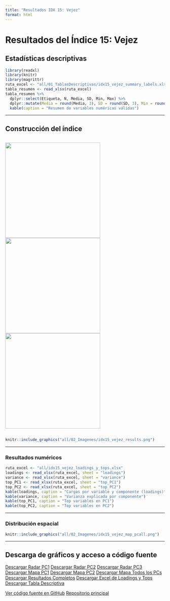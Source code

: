 ```yaml
---
title: "Resultados IDX 15: Vejez"
format: html
---
```


# Resultados del Índice 15: Vejez

## Estadísticas descriptivas

```r
library(readxl)
library(knitr)
library(magrittr)
ruta_excel <- "all/01_TablasDescriptivas/idx15_vejez_summary_labels.xlsx"
tabla_resumen <- read_xlsx(ruta_excel)
tabla_resumen %>%
  dplyr::select(Etiqueta, N, Media, SD, Min, Max) %>%
  dplyr::mutate(Media = round(Media, 3), SD = round(SD, 3), Min = round(Min, 3), Max = round(Max, 3)) %>%
  kable(caption = "Resumen de variables numéricas válidas")
```

---

## Construcción del índice

<div style="display: flex; gap: 10px; justify-content: center; align-items: center;">
  <img src="all/idx15_vejez_radar_PC1.png" width="300px" />
  <img src="all/idx15_vejez_radar_PC2.png" width="300px" />
  <img src="all/idx15_vejez_radar_PC3.png" width="300px" />
</div>

```r
knitr::include_graphics("all/02_Imagenes/idx15_vejez_results.png")
```

---

### Resultados numéricos

```r
ruta_excel <- "all/idx15_vejez_loadings_y_tops.xlsx"
loadings <- read_xlsx(ruta_excel, sheet = "loadings")
variance <- read_xlsx(ruta_excel, sheet = "variance")
top_PC1 <- read_xlsx(ruta_excel, sheet = "top_PC1")
top_PC2 <- read_xlsx(ruta_excel, sheet = "top_PC2")
kable(loadings, caption = "Cargas por variable y componente (loadings)")
kable(variance, caption = "Varianza explicada por componente")
kable(top_PC1, caption = "Top variables en PC1")
kable(top_PC2, caption = "Top variables en PC2")
```

---

### Distribución espacial

```r
knitr::include_graphics("all/02_Imagenes/idx15_vejez_map_pcall.png")
```

---

## Descarga de gráficos y acceso a código fuente

<div class="btn-group" role="group">
  <a href="all/idx15_vejez_radar_PC1.png" class="btn btn-primary" download>Descargar Radar PC1</a>
  <a href="all/idx15_vejez_radar_PC2.png" class="btn btn-primary" download>Descargar Radar PC2</a>
  <a href="all/idx15_vejez_radar_PC3.png" class="btn btn-primary" download>Descargar Radar PC3</a>
  <a href="all/02_Imagenes/idx15_vejez_map_pc1.png" class="btn btn-info" download>Descargar Mapa PC1</a>
  <a href="all/02_Imagenes/idx15_vejez_map_pc2.png" class="btn btn-info" download>Descargar Mapa PC2</a>
  <a href="all/02_Imagenes/idx15_vejez_map_pcall.png" class="btn btn-info" download>Descargar Mapa Todos los PCs</a>
  <a href="all/02_Imagenes/idx15_vejez_results.png" class="btn btn-success" download>Descargar Resultados Completos</a>
  <a href="all/idx15_vejez_loadings_y_tops.xlsx" class="btn btn-warning" download>Descargar Excel de Loadings y Tops</a>
  <a href="all/01_TablasDescriptivas/idx15_vejez_summary_labels.xlsx" class="btn btn-warning" download>Descargar Tabla Descriptiva</a>
</div>

<div class="btn-group" role="group">
  <a href="https://github.com/jcmunozmora/pulso_antioquia/tree/main/02_Code/AUX_Functions.R" class="btn btn-dark" target="_blank">Ver código fuente en GitHub</a>
  <a href="https://github.com/jcmunozmora/pulso_antioquia" class="btn btn-dark" target="_blank">Repositorio principal</a>
</div>
